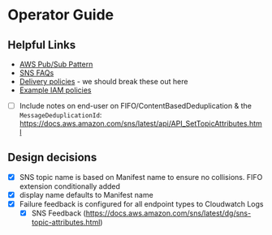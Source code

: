 # Operator Guide

## Helpful Links

* [AWS Pub/Sub Pattern](https://docs.aws.amazon.com/prescriptive-guidance/latest/modernization-integrating-microservices/pub-sub.html)
* [SNS FAQs](https://aws.amazon.com/sns/faqs/#:~:text=FIFO%20topics)
* [Delivery policies](https://docs.aws.amazon.com/sns/latest/dg/sns-message-delivery-retries.html) - we should break these out here
* [Example IAM policies](https://docs.aws.amazon.com/sns/latest/dg/sns-access-policy-use-cases.html)

* [ ] Include notes on end-user on FIFO/ContentBasedDeduplication & the `MessageDeduplicationId`: https://docs.aws.amazon.com/sns/latest/api/API_SetTopicAttributes.html

## Design decisions
* [x] SNS topic name is based on Manifest name to ensure no collisions. FIFO extension conditionally added
* [x] display name defaults to Manifest name
* [x] Failure feedback is configured for all endpoint types to Cloudwatch Logs
  * [x] SNS Feedback (https://docs.aws.amazon.com/sns/latest/dg/sns-topic-attributes.html) 
